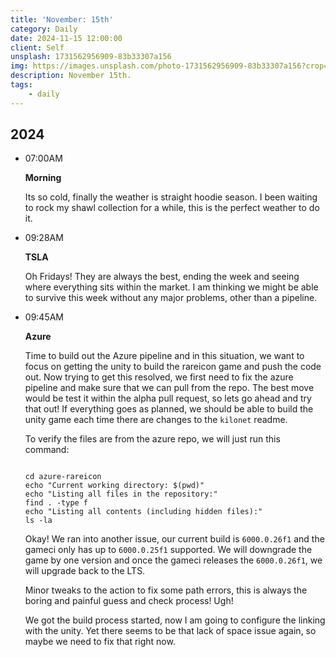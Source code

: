 ```yaml
---
title: 'November: 15th'
category: Daily
date: 2024-11-15 12:00:00
client: Self
unsplash: 1731562956909-83b33307a156
img: https://images.unsplash.com/photo-1731562956909-83b33307a156?crop=entropy&cs=srgb&fm=jpg&ixid=MnwzNjM5Nzd8MHwxfHJhbmRvbXx8fHx8fHx8fDE2ODE3NDg2ODY&ixlib=rb-4.0.3&q=85
description: November 15th.
tags:
    - daily
---
```



## 2024

-   07:00AM

    **Morning**

    Its so cold, finally the weather is straight hoodie season.
    I been waiting to rock my shawl collection for a while, this is the perfect weather to do it.

-   09:28AM

    **TSLA**

    Oh Fridays! They are always the best, ending the week and seeing where everything sits within the market.
    I am thinking we might be able to survive this week without any major problems, other than a pipeline.

-   09:45AM

    **Azure**

    Time to build out the Azure pipeline and in this situation, we want to focus on getting the unity to build the rareicon game and push the code out.
    Now trying to get this resolved, we first need to fix the azure pipeline and make sure that we can pull from the repo.
    The best move would be test it within the alpha pull request, so lets go ahead and try that out!
    If everything goes as planned, we should be able to build the unity game each time there are changes to the `kilonet` readme.

    To verify the files are from the azure repo, we will just run this command:

    ```shell

    cd azure-rareicon
    echo "Current working directory: $(pwd)"
    echo "Listing all files in the repository:"
    find . -type f
    echo "Listing all contents (including hidden files):"
    ls -la

    ```

    Okay! We ran into another issue, our current build is `6000.0.26f1` and the gameci only has up to `6000.0.25f1` supported.
    We will downgrade the game by one version and once the gameci releases the `6000.0.26f1`, we will upgrade back to the LTS.

    Minor tweaks to the action to fix some path errors, this is always the boring and painful guess and check process! Ugh!

    We got the build process started, now I am going to configure the linking with the unity.
    Yet there seems to be that lack of space issue again, so maybe we need to fix that right now.